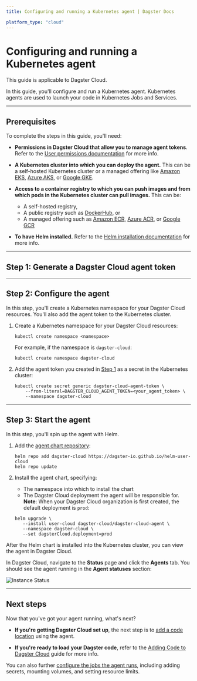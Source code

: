 ```yaml
---
title: Configuring and running a Kubernetes agent | Dagster Docs

platform_type: "cloud"
---
```


# Configuring and running a Kubernetes agent

<Note>This guide is applicable to Dagster Cloud.</Note>

In this guide, you'll configure and run a Kubernetes agent. Kubernetes agents are used to launch your code in Kubernetes Jobs and Services.

---

## Prerequisites

To complete the steps in this guide, you'll need:

- **Permissions in Dagster Cloud that allow you to manage agent tokens**. Refer to the [User permissions documentation](/dagster-plus/account/managing-users) for more info.

- **A Kubernetes cluster into which you can deploy the agent.** This can be a self-hosted Kubernetes cluster or a managed offering like [Amazon EKS](https://aws.amazon.com/eks/), [Azure AKS](https://azure.microsoft.com/en-us/services/kubernetes-service/#overview), or [Google GKE](https://cloud.google.com/kubernetes-engine).

- **Access to a container registry to which you can push images and from which pods in the Kubernetes cluster can pull images.** This can be:

  - A self-hosted registry,
  - A public registry such as [DockerHub](https://hub.docker.com/), or
  - A managed offering such as [Amazon ECR](https://aws.amazon.com/ecr/), [Azure ACR](https://azure.microsoft.com/en-us/services/container-registry/#overview), or [Google GCR](https://cloud.google.com/container-registry)

- **To have Helm installed.** Refer to the [Helm installation documentation](https://helm.sh/docs/intro/install/) for more info.

---

## Step 1: Generate a Dagster Cloud agent token

<GenerateAgentToken />

---

## Step 2: Configure the agent

In this step, you'll create a Kubernetes namespace for your Dagster Cloud resources. You'll also add the agent token to the Kubernetes cluster.

1. Create a Kubernetes namespace for your Dagster Cloud resources:

   ```shell
   kubectl create namespace <namespace>
   ```

   For example, if the namespace is `dagster-cloud`:

   ```shell
   kubectl create namespace dagster-cloud
   ```

2. Add the agent token you created in [Step 1](#step-1-generate-a-dagster-cloud-agent-token) as a secret in the Kubernetes cluster:

   ```shell
   kubectl create secret generic dagster-cloud-agent-token \
       --from-literal=DAGSTER_CLOUD_AGENT_TOKEN=<your_agent_token> \
       --namespace dagster-cloud
   ```

---

## Step 3: Start the agent

In this step, you'll spin up the agent with Helm.

1. Add the [agent chart repository](https://dagster-io.github.io/helm-user-cloud):

   ```shell
   helm repo add dagster-cloud https://dagster-io.github.io/helm-user-cloud
   helm repo update
   ```

2. Install the agent chart, specifying:

   - The namespace into which to install the chart
   - The Dagster Cloud deployment the agent will be responsible for. **Note**: When your Dagster Cloud organization is first created, the default deployment is `prod`:

   ```shell
   helm upgrade \
      --install user-cloud dagster-cloud/dagster-cloud-agent \
      --namespace dagster-cloud \
      --set dagsterCloud.deployment=prod
   ```

After the Helm chart is installed into the Kubernetes cluster, you can view the agent in Dagster Cloud.

In Dagster Cloud, navigate to the **Status** page and click the **Agents** tab. You should see the agent running in the **Agent statuses** section:

<Image
alt="Instance Status"
src="/images/dagster-cloud/agents/dagster-cloud-instance-status.png"
width={1152}
height={320}
/>

---

## Next steps

Now that you've got your agent running, what's next?

- **If you're getting Dagster Cloud set up**, the next step is to [add a code location](/dagster-plus/managing-deployments/code-locations) using the agent.

- **If you're ready to load your Dagster code**, refer to the [Adding Code to Dagster Cloud](/dagster-plus/managing-deployments/code-locations) guide for more info.

You can also further [configure the jobs the agent runs](/dagster-plus/deployment/agents/kubernetes/configuration-reference), including adding secrets, mounting volumes, and setting resource limits.
